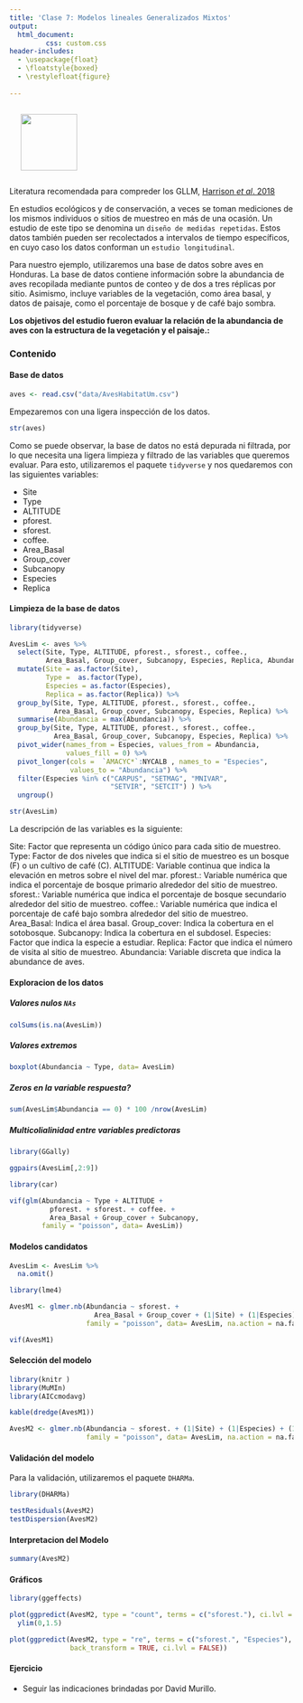---
title: 'Clase 7: Modelos lineales Generalizados Mixtos'
output:
  html_document:
         css: custom.css
header-includes:
  - \usepackage{float}
  - \floatstyle{boxed}
  - \restylefloat{figure}
  
---

<div style="display:flex; align-items:center;">
  <h1 style="margin:0;"></h1>
  <img src="HN Cursos publicidad/HN Biology Inv Circle.jpg" alt="" style="width:100px; margin-left:20px;">
</div>

Literatura recomendada para compreder los GLLM, [Harrison *et al*. 2018](https://doi.org/10.7717/peerj.4794)

En estudios ecológicos y de conservación, a veces se toman mediciones de los mismos individuos o sitios de muestreo en más de una ocasión. Un estudio de este tipo se denomina un `diseño de medidas repetidas`. Estos datos también pueden ser recolectados a intervalos de tiempo específicos, en cuyo caso los datos conforman un `estudio longitudinal`.

Para nuestro ejemplo, utilizaremos una base de datos sobre aves en Honduras. La base de datos contiene información sobre la abundancia de aves recopilada mediante puntos de conteo y de dos a tres réplicas por sitio. Asimismo, incluye variables de la vegetación, como área basal, y datos de paisaje, como el porcentaje de bosque y de café bajo sombra. 

**Los objetivos del estudio fueron evaluar la relación de la abundancia de aves con la estructura de la vegetación y el paisaje.:**


### Contenido{.tabset .tabset-pills}

#### Base de datos


```{r}
aves <- read.csv("data/AvesHabitatUm.csv")
```

Empezaremos con una ligera inspección de los datos.

```{r}
str(aves)
```

Como se puede observar, la base de datos no está depurada ni filtrada, por lo que necesita una ligera limpieza y filtrado de las variables que queremos evaluar. Para esto, utilizaremos el paquete `tidyverse` y nos quedaremos con las siguientes variables:

- Site
- Type
- ALTITUDE
- pforest.
- sforest.
- coffee.
- Area_Basal
- Group_cover
- Subcanopy
- Especies
- Replica

#### Limpieza de la base de datos

```{r, warning=FALSE, message=FALSE}

library(tidyverse)

AvesLim <- aves %>% 
  select(Site, Type, ALTITUDE, pforest., sforest., coffee.,
         Area_Basal, Group_cover, Subcanopy, Especies, Replica, Abundancia) %>% 
  mutate(Site = as.factor(Site),
         Type =  as.factor(Type),
         Especies = as.factor(Especies),
         Replica = as.factor(Replica)) %>%
  group_by(Site, Type, ALTITUDE, pforest., sforest., coffee.,
           Area_Basal, Group_cover, Subcanopy, Especies, Replica) %>% 
  summarise(Abundancia = max(Abundancia)) %>%
  group_by(Site, Type, ALTITUDE, pforest., sforest., coffee.,
           Area_Basal, Group_cover, Subcanopy, Especies, Replica) %>% 
  pivot_wider(names_from = Especies, values_from = Abundancia,
              values_fill = 0) %>% 
  pivot_longer(cols =  `AMACYC*`:NYCALB , names_to = "Especies",
               values_to = "Abundancia") %>% 
  filter(Especies %in% c("CARPUS", "SETMAG", "MNIVAR",
                         "SETVIR", "SETCIT") ) %>% 
  ungroup()

str(AvesLim)
```

La descripción de las variables es la siguiente:

Site: Factor que representa un código único para cada sitio de muestreo.
Type: Factor de dos niveles que indica si el sitio de muestreo es un bosque (F) o un cultivo de café (C).
ALTITUDE: Variable continua que indica la elevación en metros sobre el nivel del mar.
pforest.: Variable numérica que indica el porcentaje de bosque primario alrededor del sitio de muestreo.
sforest.: Variable numérica que indica el porcentaje de bosque secundario alrededor del sitio de muestreo.
coffee.: Variable numérica que indica el porcentaje de café bajo sombra alrededor del sitio de muestreo.
Area_Basal: Indica el área basal.
Group_cover: Indica la cobertura en el sotobosque.
Subcanopy: Indica la cobertura en el subdosel.
Especies: Factor que indica la especie a estudiar.
Replica: Factor que indica el número de visita al sitio de muestreo.
Abundancia: Variable discreta que indica la abundance de aves.


#### Exploracion de los datos{.tabset .tabset-pills}

##### Valores nulos `NAs`

```{r}
colSums(is.na(AvesLim))

```


##### Valores extremos

```{r}
boxplot(Abundancia ~ Type, data= AvesLim)
```

##### Zeros en la variable respuesta?

```{r}
sum(AvesLim$Abundancia == 0) * 100 /nrow(AvesLim)
```

##### Multicolialinidad entre variables predictoras

```{r, warning=FALSE, message=FALSE}
library(GGally)

ggpairs(AvesLim[,2:9])

```


```{r}
library(car)

vif(glm(Abundancia ~ Type + ALTITUDE + 
          pforest. + sforest. + coffee. + 
          Area_Basal + Group_cover + Subcanopy,
        family = "poisson", data= AvesLim))
```


#### Modelos candidatos

```{r}

AvesLim <- AvesLim %>% 
  na.omit()

library(lme4)

AvesM1 <- glmer.nb(Abundancia ~ sforest. + 
                     Area_Basal + Group_cover + (1|Site) + (1|Especies) + (1|Replica),
                   family = "poisson", data= AvesLim, na.action = na.fail )

vif(AvesM1)
```

#### Selección del modelo

```{r, warning=FALSE, message=FALSE}
library(knitr )
library(MuMIn)
library(AICcmodavg)

kable(dredge(AvesM1))
```


```{r, warning=FALSE, message=FALSE}
AvesM2 <- glmer.nb(Abundancia ~ sforest. + (1|Site) + (1|Especies) + (1|Replica),
                   family = "poisson", data= AvesLim, na.action = na.fail )

```

#### Validación del modelo


Para la validación, utilizaremos el paquete `DHARMa`.

```{r}
library(DHARMa)

testResiduals(AvesM2)
testDispersion(AvesM2)
```



#### Interpretacion del Modelo

```{r}
summary(AvesM2)
```


#### Gráficos{.tabset .tabset-pills}

```{r}
library(ggeffects)

plot(ggpredict(AvesM2, type = "count", terms = c("sforest."), ci.lvl = 0.95)) +
  ylim(0,1.5)
```


```{r}
plot(ggpredict(AvesM2, type = "re", terms = c("sforest.", "Especies"),
               back_transform = TRUE, ci.lvl = FALSE))

```


#### Ejercicio

- Seguir las indicaciones brindadas por David Murillo.


